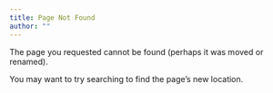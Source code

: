 ```yaml
---
title: Page Not Found
author: ""
---
```


The page you requested cannot be found (perhaps it was moved or renamed).

You may want to try searching to find the page's new location.